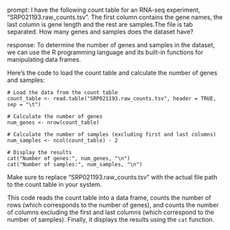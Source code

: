 prompt:
I have the following count table for an RNA-seq experiment, "SRP021193.raw_counts.tsv". The first column contains the gene names, the last column is gene length and the rest are samples.The file is tab separated. How many genes and samples does the dataset have?

response:
To determine the number of genes and samples in the dataset, we can use the R programming language and its built-in functions for manipulating data frames.

Here's the code to load the count table and calculate the number of genes and samples:

```
# Load the data from the count table
count_table <- read.table("SRP021193.raw_counts.tsv", header = TRUE, sep = "\t")

# Calculate the number of genes
num_genes <- nrow(count_table)

# Calculate the number of samples (excluding first and last columns)
num_samples <- ncol(count_table) - 2

# Display the results
cat("Number of genes:", num_genes, "\n")
cat("Number of samples:", num_samples, "\n")
```

Make sure to replace "SRP021193.raw_counts.tsv" with the actual file path to the count table in your system.

This code reads the count table into a data frame, counts the number of rows (which corresponds to the number of genes), and counts the number of columns excluding the first and last columns (which correspond to the number of samples). Finally, it displays the results using the `cat` function.
